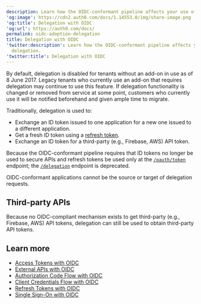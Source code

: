 ```yaml
---
description: Learn how the OIDC-conformant pipeline affects your use of delegation.
'og:image': https://cdn2.auth0.com/docs/1.14553.0/img/share-image.png
'og:title': Delegation with OIDC
'og:url': https://auth0.com/docs/
permalink: oidc-adoption-delegation
title: Delegation with OIDC
'twitter:description': Learn how the OIDC-conformant pipeline affects your use of
  delegation.
'twitter:title': Delegation with OIDC
---
```

<Warning>

By default, delegation is disabled for tenants without an add-on in use as of 8 June 2017. Legacy tenants who currently use an add-on that requires delegation may continue to use this feature. If delegation functionality is changed or removed from service at some point, customers who currently use it will be notified beforehand and given ample time to migrate.

</Warning>

Traditionally, delegation is used to:

* Exchange an <Tooltip tip="ID Token: Credential meant for the client itself, rather than for accessing a resource." cta="View Glossary" href="/glossary?term=ID+token">ID token</Tooltip> issued to one application for a new one issued to a different application.
* Get a fresh ID token using a [refresh token](/secure/tokens/refresh-tokens).
* Exchange an ID token for a third-party (e.g., Firebase, AWS) API token.

Because the OIDC-conformant pipeline requires that ID tokens no longer be used to secure APIs and <Tooltip tip="Refresh Token: Token used to obtain a renewed Access Token without forcing users to log in again." cta="View Glossary" href="/glossary?term=refresh+tokens">refresh tokens</Tooltip> be used only at the [`/oauth/token`](https://auth0.com/docs/api/authentication#refresh-token) endpoint; the [`/delegation`](https://auth0.com/docs/api/authentication#delegation) endpoint is deprecated.

OIDC-conformant applications cannot be the source or target of delegation requests.

## Third-party APIs

Because no OIDC-compliant mechanism exists to get third-party (e.g., Firebase, AWS) API tokens, delegation can still be used to obtain third-party API tokens.

## Learn more

* [Access Tokens with OIDC](/authenticate/login/oidc-conformant-authentication/oidc-adoption-access-tokens)
* [External APIs with OIDC](/authenticate/login/oidc-conformant-authentication/oidc-adoption-apis)
* [Authorization Code Flow with OIDC](/authenticate/login/oidc-conformant-authentication/oidc-adoption-auth-code-flow)
* [Client Credentials Flow with OIDC](/authenticate/login/oidc-conformant-authentication/oidc-adoption-client-credentials-flow)
* [Refresh Tokens with OIDC](/authenticate/login/oidc-conformant-authentication/oidc-adoption-refresh-tokens)
* [Single Sign-On with OIDC](/authenticate/login/oidc-conformant-authentication/oidc-adoption-sso)